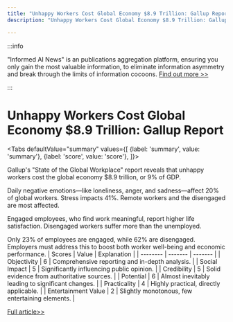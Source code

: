```yaml
---
title: "Unhappy Workers Cost Global Economy $8.9 Trillion: Gallup Report"
description: "Unhappy Workers Cost Global Economy $8.9 Trillion: Gallup Report"

---
```



:::info

"Informed AI News" is an publications aggregation platform, ensuring you only gain the most valuable information, to eliminate information asymmetry and break through the limits of information cocoons.  [Find out more >>](/)

:::

# Unhappy Workers Cost Global Economy $8.9 Trillion: Gallup Report


<Tabs
	defaultValue="summary"
	values={[
	{label: 'summary', value: 'summary'},
	{label: 'score', value: 'score'},
]}>
<TabItem value="summary">


Gallup's "State of the Global Workplace" report reveals that unhappy workers cost the global economy $8.9 trillion, or 9% of GDP.

Daily negative emotions—like loneliness, anger, and sadness—affect 20% of global workers. Stress impacts 41%. Remote workers and the disengaged are most affected.

Engaged employees, who find work meaningful, report higher life satisfaction. Disengaged workers suffer more than the unemployed.

Only 23% of employees are engaged, while 62% are disengaged. Employers must address this to boost both worker well-being and economic performance.
</TabItem>
<TabItem value="score">
	| Scores     | Value   | Explanation |
	| -------- | ------- | ------- |
	| Objectivity  | 6    | Comprehensive reporting and in-depth analysis.    |
	| Social Impact | 5     | Significantly influencing public opinion.    |
	| Credibility    | 5    | Solid evidence from authoritative sources.    |
	| Potential    | 6    | Almost inevitably leading to significant changes.    |
	| Practicality    | 4    | Highly practical, directly applicable.    |
	| Entertainment Value    | 2    | Slightly monotonous, few entertaining elements.    |
</TabItem>
</Tabs>

[Full article>>](https://news.slashdot.org/story/24/09/12/2039257/unhappy-workers-may-reduce-global-gdp-by-as-much-as-9-gallup-estimates?utm_source=rss1.0mainlinkanon&utm_medium=feed)
